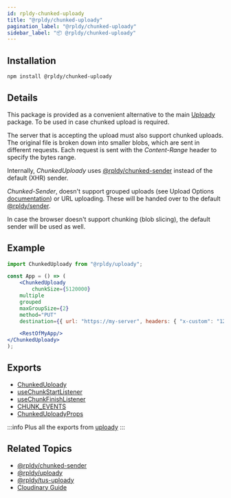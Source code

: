 ```yaml
---
id: rpldy-chunked-uploady
title: "@rpldy/chunked-uploady"
pagination_label: "@rpldy/chunked-uploady"
sidebar_label: "📦 @rpldy/chunked-uploady"
---
```


## Installation

```bash npm2yarn
npm install @rpldy/chunked-uploady
```

## Details

This package is provided as a convenient alternative to the main [Uploady](../rpldy-uploady) package.
To be used in case chunked upload is required.

The server that is accepting the upload must also support chunked uploads.
The original file is broken down into smaller blobs, which are sent in different requests.
Each request is sent with the _Content-Range_ header to specify the bytes range.

Internally, _ChunkedUploady_ uses [@rpldy/chunked-sender](../rpldy-chunked-sender) instead of the default (XHR) sender.

_Chunked-Sender_, doesn't support grouped uploads (see Upload Options [documentation](../../api#props)) or URL uploading.
These will be handed over to the default [@rpldy/sender](../rpldy-sender).

In case the browser doesn't support chunking (blob slicing), the default sender will be used as well.

## Example

```jsx title="Chunked - Simple Example"
import ChunkedUploady from "@rpldy/uploady";

const App = () => (
	<ChunkedUploady
		chunkSize={5120000}
    multiple
    grouped
    maxGroupSize={2}
    method="PUT"
    destination={{ url: "https://my-server", headers: { "x-custom": "123" } }}>

    <RestOfMyApp/>
</ChunkedUploady>
);
```

## Exports

* [ChunkedUploady](../../api/providers/chunked-uploady)
* [useChunkStartListener](../../api/hooks/useChunkStartListener)
* [useChunkFinishListener](../../api/hooks/useChunkFinishListener)
* [CHUNK_EVENTS](../../api/events#chunk-events)
* [ChunkedUploadyProps](../../api/types#chunkeduploadyprops)

:::info
Plus all the exports from [uploady](../rpldy-uploady)
:::

## Related Topics

* [@rpldy/chunked-sender](../rpldy-chunked-sender)
* [@rpldy/uploady](../rpldy-uploady)
* [@rpldy/tus-uploady](../rpldy-tus-uploady)
* [Cloudinary Guide](../../guides/Cloudinary#chunked-uploads)
